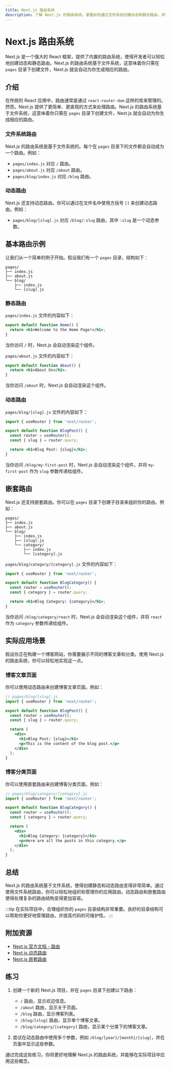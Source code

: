 ```yaml
---
title: Next.js 路由系统
description: 了解 Next.js 的路由系统，掌握如何通过文件系统创建动态和静态路由，并学习如何在实际项目中应用这些概念。
---
```


# Next.js 路由系统

Next.js 是一个强大的 React 框架，提供了内置的路由系统，使得开发者可以轻松地创建动态和静态路由。Next.js 的路由系统基于文件系统，这意味着你只需在 `pages` 目录下创建文件，Next.js 就会自动为你生成相应的路由。

## 介绍

在传统的 React 应用中，路由通常是通过 `react-router-dom` 这样的库来管理的。然而，Next.js 提供了更简单、更直观的方式来处理路由。Next.js 的路由系统基于文件系统，这意味着你只需在 `pages` 目录下创建文件，Next.js 就会自动为你生成相应的路由。

### 文件系统路由

Next.js 的路由系统是基于文件系统的。每个在 `pages` 目录下的文件都会自动成为一个路由。例如：

- `pages/index.js` 对应 `/` 路由。
- `pages/about.js` 对应 `/about` 路由。
- `pages/blog/index.js` 对应 `/blog` 路由。

### 动态路由

Next.js 还支持动态路由。你可以通过在文件名中使用方括号 `[]` 来创建动态路由。例如：

- `pages/blog/[slug].js` 对应 `/blog/:slug` 路由，其中 `:slug` 是一个动态参数。

## 基本路由示例

让我们从一个简单的例子开始。假设我们有一个 `pages` 目录，结构如下：

```
pages/
├── index.js
├── about.js
└── blog/
    ├── index.js
    └── [slug].js
```

### 静态路由

`pages/index.js` 文件的内容如下：

```jsx
export default function Home() {
  return <h1>Welcome to the Home Page!</h1>;
}
```

当你访问 `/` 时，Next.js 会自动渲染这个组件。

`pages/about.js` 文件的内容如下：

```jsx
export default function About() {
  return <h1>About Us</h1>;
}
```

当你访问 `/about` 时，Next.js 会自动渲染这个组件。

### 动态路由

`pages/blog/[slug].js` 文件的内容如下：

```jsx
import { useRouter } from 'next/router';

export default function BlogPost() {
  const router = useRouter();
  const { slug } = router.query;

  return <h1>Blog Post: {slug}</h1>;
}
```

当你访问 `/blog/my-first-post` 时，Next.js 会自动渲染这个组件，并将 `my-first-post` 作为 `slug` 参数传递给组件。

## 嵌套路由

Next.js 还支持嵌套路由。你可以在 `pages` 目录下创建子目录来组织你的路由。例如：

```
pages/
├── index.js
├── about.js
└── blog/
    ├── index.js
    ├── [slug].js
    └── category/
        ├── index.js
        └── [category].js
```

`pages/blog/category/[category].js` 文件的内容如下：

```jsx
import { useRouter } from 'next/router';

export default function BlogCategory() {
  const router = useRouter();
  const { category } = router.query;

  return <h1>Blog Category: {category}</h1>;
}
```

当你访问 `/blog/category/react` 时，Next.js 会自动渲染这个组件，并将 `react` 作为 `category` 参数传递给组件。

## 实际应用场景

假设你正在构建一个博客网站，你需要展示不同的博客文章和分类。使用 Next.js 的路由系统，你可以轻松地实现这一点。

### 博客文章页面

你可以使用动态路由来创建博客文章页面。例如：

```jsx
// pages/blog/[slug].js
import { useRouter } from 'next/router';

export default function BlogPost() {
  const router = useRouter();
  const { slug } = router.query;

  return (
    <div>
      <h1>Blog Post: {slug}</h1>
      <p>This is the content of the blog post.</p>
    </div>
  );
}
```

### 博客分类页面

你可以使用嵌套路由来创建博客分类页面。例如：

```jsx
// pages/blog/category/[category].js
import { useRouter } from 'next/router';

export default function BlogCategory() {
  const router = useRouter();
  const { category } = router.query;

  return (
    <div>
      <h1>Blog Category: {category}</h1>
      <p>Here are all the posts in this category.</p>
    </div>
  );
}
```

## 总结

Next.js 的路由系统基于文件系统，使得创建静态和动态路由变得非常简单。通过使用文件系统路由，你可以轻松地组织和管理你的应用路由。动态路由和嵌套路由使得处理复杂的路由结构变得更加容易。

:::tip
在实际项目中，合理组织你的 `pages` 目录结构非常重要。良好的目录结构可以帮助你更好地管理路由，并提高代码的可维护性。
:::

## 附加资源

- [Next.js 官方文档 - 路由](https://nextjs.org/docs/routing/introduction)
- [Next.js 动态路由](https://nextjs.org/docs/routing/dynamic-routes)
- [Next.js 嵌套路由](https://nextjs.org/docs/routing/nested-routes)

## 练习

1. 创建一个新的 Next.js 项目，并在 `pages` 目录下创建以下路由：
   - `/` 路由，显示欢迎信息。
   - `/about` 路由，显示关于页面。
   - `/blog` 路由，显示博客列表。
   - `/blog/[slug]` 路由，显示单个博客文章。
   - `/blog/category/[category]` 路由，显示某个分类下的博客文章。

2. 尝试在动态路由中使用多个参数，例如 `/blog/[year]/[month]/[slug]`，并在页面中显示这些参数。

通过完成这些练习，你将更好地理解 Next.js 的路由系统，并能够在实际项目中应用这些概念。